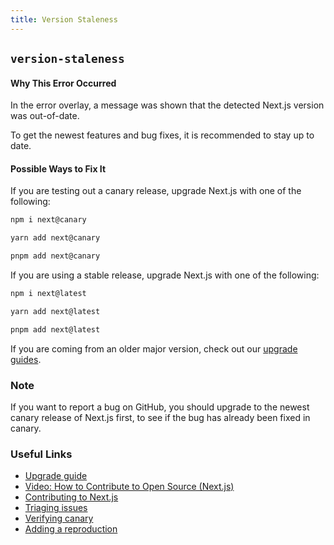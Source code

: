 ```yaml
---
title: Version Staleness
---
```


## `version-staleness`

#### Why This Error Occurred

In the error overlay, a message was shown that the detected Next.js version was out-of-date.

To get the newest features and bug fixes, it is recommended to stay up to date.

#### Possible Ways to Fix It

If you are testing out a canary release, upgrade Next.js with one of the following:

```bash filename="Terminal"
npm i next@canary
```

```bash filename="Terminal"
yarn add next@canary
```

```bash filename="Terminal"
pnpm add next@canary
```

If you are using a stable release, upgrade Next.js with one of the following:

```bash filename="Terminal"
npm i next@latest
```

```bash filename="Terminal"
yarn add next@latest
```

```bash filename="Terminal"
pnpm add next@latest
```

If you are coming from an older major version, check out our [upgrade guides](https://nextjs.org/docs/upgrading).

### Note

If you want to report a bug on GitHub, you should upgrade to the newest canary release of Next.js first, to see if the bug has already been fixed in canary.

### Useful Links

- [Upgrade guide](https://nextjs.org/docs/upgrading)
- [Video: How to Contribute to Open Source (Next.js)](https://www.youtube.com/watch?v=cuoNzXFLitc)
- [Contributing to Next.js](https://github.com/vercel/next.js/blob/canary/contributing.md)
- [Triaging issues](https://github.com/vercel/next.js/blob/canary/contributing/repository/triaging.md)
- [Verifying canary](https://github.com/vercel/next.js/blob/canary/.github/actions/issue-validator/canary.md)
- [Adding a reproduction](https://github.com/vercel/next.js/blob/canary/.github/actions/issue-validator/repro.md)

